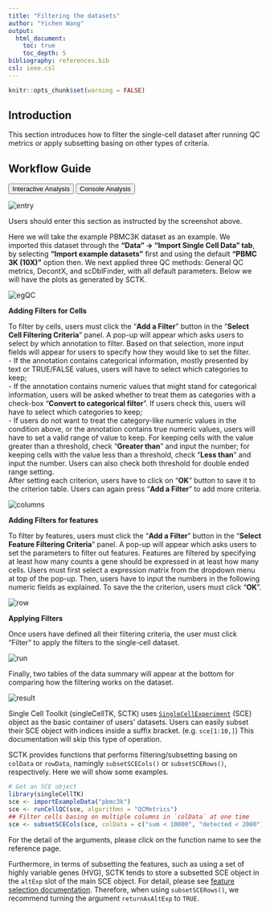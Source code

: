 ```yaml
---
title: "Filtering the datasets"
author: "Yichen Wang"
output:
  html_document:
    toc: true
    toc_depth: 5
bibliography: references.bib
csl: ieee.csl
---
```


```r
knitr::opts_chunk$set(warning = FALSE)
```

````{=html}
<head>
<meta name="viewport" content="width=device-width, initial-scale=1">
</head>
<body>
````

## Introduction

This section introduces how to filter the single-cell dataset after running QC metrics or apply subsetting basing on other types of criteria. 

## Workflow Guide

````{=html}
<div class="tab">
  <button class="tablinks" onclick="openTab(event, 'interactive')" id="ia-button">Interactive Analysis</button>
  <button class="tablinks" onclick="openTab(event, 'console')" id="console-button">Console Analysis</button>
</div>

<div id="interactive" class="tabcontent">
````

![entry](ui_screenshots/filtering/filter_ui_entry.png)\

Users should enter this section as instructed by the screenshot above.  

Here we will take the example PBMC3K dataset as an example. We imported this dataset through the **"Data" -> "Import Single Cell Data" tab**, by selecting **"Import example datasets"** first and using the default **"PBMC 3K (10X)"** option then. We next applied three QC methods: General QC metrics, DecontX, and scDblFinder, with all default parameters. Below we will have the plots as generated by SCTK.  

![egQC](ui_screenshots/filtering/filter_ui_egQC.png)\

**Adding Filters for Cells**

To filter by cells, users must click the "**Add a Filter**" button in the "**Select Cell Filtering Criteria**" panel. A pop-up will appear which asks users to select by which annotation to filter. Based on that selection, more input fields will appear for users to specify how they would like to set the filter.  
- If the annotation contains categorical information, mostly presented by text or TRUE/FALSE values, users will have to select which categories to keep;  
- If the annotation contains numeric values that might stand for categorical information, users will be asked whether to treat them as categories with a check-box "**Convert to categorical filter**". If users check this, users will have to select which categories to keep;  
- If users do not want to treat the category-like numeric values in the condition above, or the annotation contains true numeric values, users will have to set a valid range of value to keep. For keeping cells with the value greater than a threshold, check "**Greater than**" and input the number; for keeping cells with the value less than a threshold, check "**Less than**" and input the number. Users can also check both threshold for double ended range setting.  
After setting each criterion, users have to click on "**OK**" button to save it to the criterion table. Users can again press "**Add a Filter**" to add more criteria.  

![columns](ui_screenshots/filtering/filter_ui_column.png)\

**Adding Filters for features**

To filter by features, users must click the "**Add a Filter**" button in the "**Select Feature Filtering Criteria**" panel. A pop-up will appear which asks users to set the parameters to filter out features. Features are filtered by specifying at least how many counts a gene should be expressed in at least how many cells. Users must first select a expression matrix from the dropdown menu at top of the pop-up. Then, users have to input the numbers in the following numeric fields as explained. To save the the criterion, users must click "**OK**".  

![row](ui_screenshots/filtering/filter_ui_row.png)\

**Applying Filters**

Once users have defined all their filtering criteria, the user must click "Filter" to apply the filters to the single-cell dataset. 

![run](ui_screenshots/filtering/filter_ui_run.png)\

Finally, two tables of the data summary will appear at the bottom for comparing how the filtering works on the dataset.  

![result](ui_screenshots/filtering/filter_ui_result.png)\

````{=html}
</div>

<div id="console" class="tabcontent">
````

Single Cell Toolkit (singleCellTK, SCTK) uses [`SingleCellExperiment`](https://rdrr.io/bioc/SingleCellExperiment/man/SingleCellExperiment.html) (SCE) object as the basic container of users' datasets. Users can easily subset their SCE object with indices inside a suffix bracket. (e.g. `sce[1:10,]`) This documentation will skip this type of operation.  

SCTK provides functions that performs filtering/subsetting basing on `colData` or `rowData`, namingly `subsetSCECols()` or `subsetSCERows()`, respectively. Here we will show some examples.  

```R
# Get an SCE object
library(singleCellTK)
sce <- importExampleData("pbmc3k")
sce <- runCellQC(sce, algorithms = "QCMetrics")
## Filter cells basing on multiple columns in `colData` at one time
sce <- subsetSCECols(sce, colData = c("sum < 10000", "detected < 2000"))
```

For the detail of the arguments, please click on the function name to see the reference page.  

Furthermore, in terms of subsetting the features, such as using a set of highly variable genes (HVG), SCTK tends to store a subsetted SCE object in the `altExp` slot of the main SCE object. For detail, please see [feature selection documentation](feature_selection.html). Therefore, when using `subsetSCERows()`, we recommend turning the argument `returnAsAltExp` to `TRUE`.  

````{=html} 
</div>
<script>
document.getElementById("ia-button").click();
</script>
</body>
````
